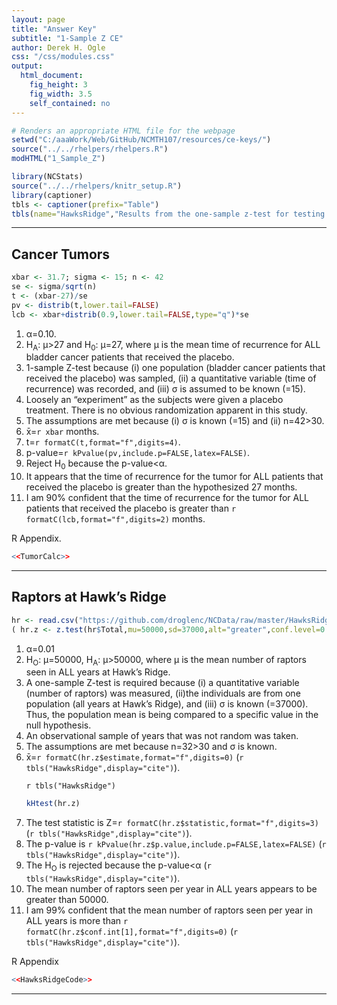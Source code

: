 ```yaml
---
layout: page
title: "Answer Key"
subtitle: "1-Sample Z CE"
author: Derek H. Ogle
css: "/css/modules.css"
output:
  html_document:
    fig_height: 3
    fig_width: 3.5
    self_contained: no
---
```


```r
# Renders an appropriate HTML file for the webpage
setwd("C:/aaaWork/Web/GitHub/NCMTH107/resources/ce-keys/")
source("../../rhelpers/rhelpers.R")
modHTML("1_Sample_Z")
```

```r
library(NCStats)
source("../../rhelpers/knitr_setup.R")
library(captioner)
tbls <- captioner(prefix="Table")
tbls(name="HawksRidge","Results from the one-sample z-test for testing that the mean number of hawks observed at Hawk Ridge, MN is greater than 50000 per year.")
```

----

## Cancer Tumors
```r
xbar <- 31.7; sigma <- 15; n <- 42
se <- sigma/sqrt(n)
t <- (xbar-27)/se
pv <- distrib(t,lower.tail=FALSE)
lcb <- xbar+distrib(0.9,lower.tail=FALSE,type="q")*se
```

<ol>
<li>&alpha;=0.10.</li>
<li>H<sub>A</sub>: &mu;>27 and H<sub>0</sub>: &mu;=27, where &mu; is the mean time of recurrence for ALL bladder cancer patients that received the placebo.</li>
<li>1-sample Z-test because (i) one population (bladder cancer patients that received the placebo) was sampled, (ii) a quantitative variable (time of recurrence) was recorded, and (iii) &sigma; is assumed to be known (=15).</li>
<li>Loosely an "experiment" as the subjects were given a placebo treatment.  There is no obvious randomization apparent in this study.</li>
<li>The assumptions are met because (i) &sigma; is known (=15) and (ii) n=42>30.</li>
<li>x&#772;=`r xbar` months.</li>
<li>t=`r formatC(t,format="f",digits=4)`.</li>
<li>p-value=`r kPvalue(pv,include.p=FALSE,latex=FALSE)`.</li>
<li>Reject H<sub>0</sub> because the p-value<&alpha;.</li>
<li>It appears that the time of recurrence for the tumor for ALL patients that received the placebo is greater than the hypothesized 27 months.</li>
<li>I am 90% confident that the time of recurrence for the tumor for ALL patients that received the placebo is greater than `r formatC(lcb,format="f",digits=2)` months.</li>
</ol>

R Appendix.
```r
<<TumorCalc>>
```


----

## Raptors at Hawk's Ridge

```r
hr <- read.csv("https://github.com/droglenc/NCData/raw/master/HawksRidge.csv")
( hr.z <- z.test(hr$Total,mu=50000,sd=37000,alt="greater",conf.level=0.99) )
```

<ol>
<li>&alpha;=0.01</li>
<li>H<sub>O</sub>: &mu;=50000, H<sub>A</sub>: &mu;>50000, where &mu; is the mean number of raptors seen in ALL years at Hawk's Ridge.</li>
<li>A one-sample Z-test is required because (i) a quantitative variable (number of raptors) was measured, (ii)the individuals are from one population (all years at Hawk's Ridge), and (iii) &sigma; is known (=37000).  Thus, the population mean is being compared to a specific value in the null hypothesis.</li>
<li>An observational sample of years that was not random was taken.</li>
<li>The assumptions are met because n=32>30 and &sigma; is known.</li>
<li>x&#772;=`r formatC(hr.z$estimate,format="f",digits=0)` (`r tbls("HawksRidge",display="cite")`).</li>

`r tbls("HawksRidge")`

```r
kHtest(hr.z)
```
<li>The test statistic is Z=`r formatC(hr.z$statistic,format="f",digits=3)` (`r tbls("HawksRidge",display="cite")`).</li>
<li>The p-value is `r kPvalue(hr.z$p.value,include.p=FALSE,latex=FALSE)` (`r tbls("HawksRidge",display="cite")`).</li>
<li>The H<sub>O</sub> is rejected because the p-value<&alpha; (`r tbls("HawksRidge",display="cite")`).</li>
<li>The mean number of raptors seen per year in ALL years appears to be greater than 50000.</li>
<li>I am 99\% confident that the mean number of raptors seen per year in ALL years is more than `r formatC(hr.z$conf.int[1],format="f",digits=0)` (`r tbls("HawksRidge",display="cite")`).</li>
</ol>

R Appendix
```r
<<HawksRidgeCode>>
```

----
